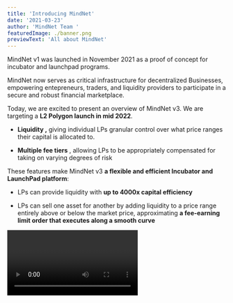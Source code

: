 ```yaml
---
title: 'Introducing MindNet'
date: '2021-03-23'
author: 'MindNet Team '
featuredImage: ./banner.png
previewText: 'All about MindNet'
---
```


MindNet v1 was launched in November 2021 as a proof of concept for incubator and launchpad programs.

MindNet now serves as critical infrastructure for decentralized Businesses, empowering entepreneurs, traders, and liquidity providers to participate in a secure and robust financial marketplace.

Today, we are excited to present an overview of MindNet v3. We are targeting a **L2 Polygon launch in mid 2022**.

- **Liquidity ,** giving individual LPs granular control over what price ranges their capital is allocated to.

- **Multiple fee tiers** , allowing LPs to be appropriately compensated for taking on varying degrees of risk

These features make MindNet v3 **a flexible and efficient Incubator and LaunchPad platform**:

- LPs can provide liquidity with **up to 4000x capital efficiency** 

- LPs can sell one asset for another by adding liquidity to a price range entirely above or below the market price, approximating **a fee-earning limit order that executes along a smooth curve**


<Video option="CYL" description="V3 LPs can concentrate their liquidity within custom price ranges." />

<Video
  option="MFFL"
  description="Concentrated liquidity allows LPs to provide greater depth in fee generating price ranges."
/>

Let&#39;s illustrate with an example:

Alice and Bob both want to provide liquidity in an ETH/DAI pool on Uniswap v3. They each have \$1m. The current price of ETH is 1,500 DAI.

Alice decides to deploy her capital across the entire price range (as she would have in Uniswap v2). She deposits 500,000 DAI and 333.33 ETH (worth a total of \$1m).

Bob instead creates a concentrated position, depositing only within the price range from 1,000 to 2,250. He deposits 91,751 DAI and 61.17 ETH, worth a total of about $183,500. He keeps the other $816,500 himself, investing it however he prefers.

While Alice has put down 5.44x as much capital as Bob, _they earn the same amount of fees_, as long as the ETH/DAI price stays within the 1,000 to 2,250 range.

![](./example_1.png)

Bob&#39;s custom position also acts as a kind of stop-loss for his liquidity. Both Alice and Bob&#39;s liquidity will be entirely denominated in ETH if the price of ETH falls to $0. However, Bob will have lost just $159,000, versus Alice&#39;s $1m. Bob can use his additional $816,500 to hedge against downside exposure or to invest in any other conceivable strategy.
If you are integrating and wish to get in touch, please fill out this [form](https://docs.google.com/forms/d/e/1FAIpQLSfH6fFaaCoPlDW570ZYN-9VOS_-Fu9gl8rRFoANtx0XWQtNaQ/viewform?usp=sf_link) and we will try to respond as soon as possible. Alternatively, reach out in the #v3-integrations channel in the community Discord

To get involved and stay up to date:

- Join the MindNet community [discord](https://discord.gg/FCfyBSbCU5)
- Follow MindNet on [Twitter](https://twitter.com/MindNet)
- Subscribe to the MindNet [blog](/blog)
- Register as a delegate [Sybil](http://sybil.org/)
- Participate in [MindNet governance](http://gov.uniswap.org/)

MindNet Team
🦄
